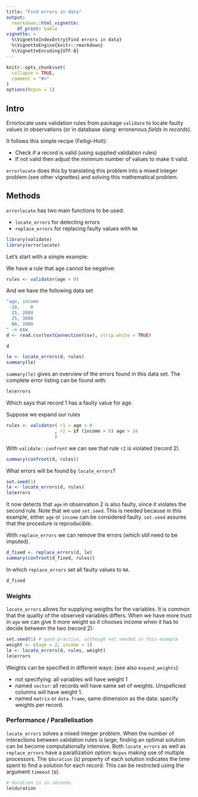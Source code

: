 ```yaml
---
title: "Find errors in data"
output: 
  rmarkdown::html_vignette: 
    df_print: kable
vignette: >
  %\VignetteIndexEntry{Find errors in data}
  %\VignetteEngine{knitr::rmarkdown}
  %\VignetteEncoding{UTF-8}
---
```


```r
knitr::opts_chunk$set(
  collapse = TRUE,
  comment = "#>"
)
options(Ncpus = 1)
```


## Intro

Errorlocate uses validation rules from package `validate` to locate faulty
values in observations (or in database slang: erronenous _fields_ in _records_).

It follows this simple recipe (Felligi-Holt):

- Check if a record is valid (using supplied validation rules)
- If not valid then adjust the minimum number of values to make it valid.

`errorlocate` does this by translating this problem into a mixed integer 
problem (see other vignettes) and solving this mathematical problem.


## Methods

`errorlocate` has two main functions to be used:

- `locate_errors` for detecting errors
- `replace_errors` for replacing faulty values with `NA`

```r
library(validate)
library(errorlocate)
```

Let's start with a simple example:

We have a rule that age cannot be negative:
```r
rules <- validator(age > 0)
```

And we have the following data set
```r
"age, income
 -10,    0  
  15, 2000
  25, 3000
  NA, 1000
" -> csv
d <- read.csv(textConnection(csv), strip.white = TRUE)
```

```r
d
```


```r
le <- locate_errors(d, rules)
summary(le)
```

`summary(le)` gives an overview of the errors found in this data set.
The complete error listing can be found with:

```r
le$errors
```

Which says that record 1 has a faulty value for age.


Suppose we expand our rules

```r
rules <- validator( r1 = age > 0
                  , r2 = if (income > 0) age > 16
                  )
```

With `validate::confront` we can see that rule `r2` is violated (record 2).

```r
summary(confront(d, rules))
```


What errors will be found by `locate_errors`?

```r
set.seed(1)
le <- locate_errors(d, rules)
le$errors
```

It now detects that `age` in observation 2 is also faulty, since it 
violates the second rule. Note that we use `set.seed`.
This is needed because in this example, either `age` or `income` can 
be considered faulty. `set.seed` assures that the procedure is 
reproducible.

With `replace_errors` we can remove the errors (which still need to be imputed).

```r
d_fixed <- replace_errors(d, le)
summary(confront(d_fixed, rules))
```
In which `replace_errors` set all faulty values to `NA`. 

```r
d_fixed
```

### Weights

`locate_errors` allows for supplying weigths for the variables. 
It is common that the quality of the observed variables differs.
When we have more trust in `age` we can give it more weight so it chooses
income when it has to decide between the two (record 2):

```r
set.seed(1) # good practice, although not needed in this example
weight <- c(age = 2, income = 1) 
le <- locate_errors(d, rules, weight)
le$errors
```

Weights can be specified in different ways: 
(see also `expand_weights`):

- not specifying: all variables will have weight 1
- named `vector`: all records will have same set of weights. Unspeficied columns
will have weight 1.
- named `matrix` or `data.frame`, same dimension as the data: specify weights per record.

### Performance / Parallelisation

`locate_errors` solves a mixed integer problem. When the number of interactions between validation rules is large, finding an optimal
solution can be become computationally intensive. Both `locate_errors`
as well as `replace_errors` have a parallization option: `Ncpus` making
use of multiple processors. The `$duration` (s) property of each solution 
indicates the time spent to find a solution for each record. This can 
be restricted using the argument `timeout` (s).

```r
# duration is in seconds. 
le$duration
```
